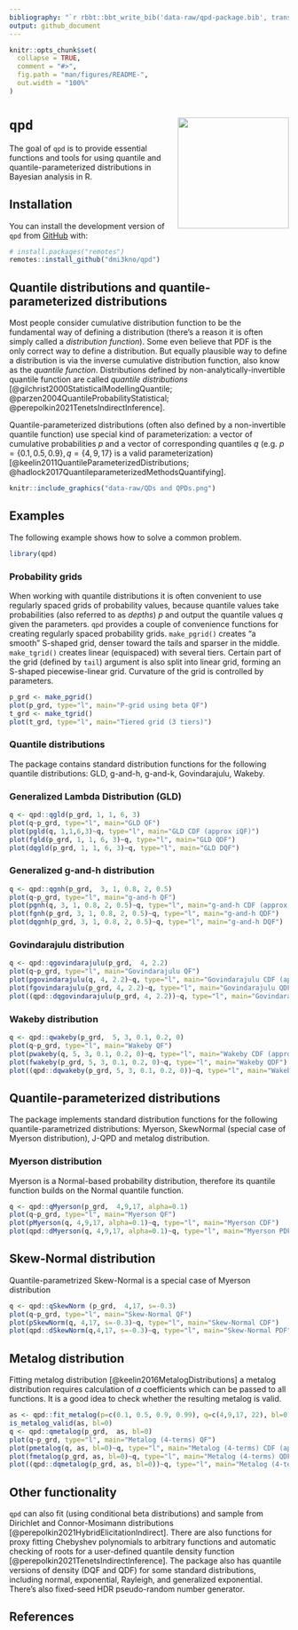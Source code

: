 ```yaml
---
bibliography: "`r rbbt::bbt_write_bib('data-raw/qpd-package.bib', translator='bibtex', overwrite = TRUE)`"
output: github_document
---
```


<!-- README.md is generated from README.Rmd. Please edit that file -->

```r
knitr::opts_chunk$set(
  collapse = TRUE,
  comment = "#>",
  fig.path = "man/figures/README-",
  out.width = "100%"
)
```

# `qpd` <a href='https://dmi3kno.github.io/qpd'><img src='man/figures/logo.png' align="right" height="200" /></a>

<!-- badges: start -->
<!-- badges: end -->

The goal of `qpd` is to provide essential functions and tools for using quantile and quantile-parameterized distributions in Bayesian analysis in R. 

## Installation

You can install the development version of `qpd` from [GitHub](https://github.com/dmi3kno/qpd) with:

``` r
# install.packages("remotes")
remotes::install_github("dmi3kno/qpd")
```
## Quantile distributions and quantile-parameterized distributions

Most people consider cumulative distribution function to be the fundamental way of defining a distribution (there's a reason it is often simply called a *distribution function*). Some even believe that PDF is the only correct way to define a distribution. But equally plausible way to define a distribution is via the inverse cumulative distribution function, also know as the *quantile function*. Distributions defined by non-analytically-invertible quantile function are called *quantile distributions* [@gilchrist2000StatisticalModellingQuantile; @parzen2004QuantileProbabilityStatistical; @perepolkin2021TenetsIndirectInference].

Quantile-parameterized distributions (often also defined by a non-invertible quantile function) use special kind of parameterization: a vector of cumulative probabilities $p$ and a vector of corresponding quantiles $q$ (e.g. $p=\{0.1, 0.5, 0.9\}, q=\{4,9,17\}$ is a valid parameterization) [@keelin2011QuantileParameterizedDistributions; @hadlock2017QuantileparameterizedMethodsQuantifying].

```r
knitr::include_graphics("data-raw/QDs and QPDs.png")
```

## Examples

The following example shows how to solve a common problem. 

```r
library(qpd)
```

### Probability grids

When working with quantile distributions it is often convenient to use regularly spaced grids of probability values, because quantile values take probabilities (also referred to as *depths*) $p$ and output the quantile values $q$ given the parameters. `qpd` provides a couple of convenience functions for creating regularly spaced probability grids. `make_pgrid()` creates "a smooth" S-shaped grid, denser toward the tails and sparser in the middle. `make_tgrid()` creates linear (equispaced) with several tiers. Certain part of the grid (defined by `tail`) argument is also split into linear grid, forming an S-shaped piecewise-linear grid.  Curvature of the grid is controlled by parameters.

```r
p_grd <- make_pgrid()
plot(p_grd, type="l", main="P-grid using beta QF")
t_grd <- make_tgrid()
plot(t_grd, type="l", main="Tiered grid (3 tiers)")
```

### Quantile distributions

The package contains standard distribution functions for the following quantile distributions: GLD, g-and-h, g-and-k, Govindarajulu, Wakeby.

### Generalized Lambda Distribution (GLD)

```r
q <- qpd::qgld(p_grd, 1, 1, 6, 3)
plot(q~p_grd, type="l", main="GLD QF")
plot(pgld(q, 1,1,6,3)~q, type="l", main="GLD CDF (approx iQF)")
plot(fgld(p_grd, 1, 1, 6, 3)~q, type="l", main="GLD QDF")
plot(dqgld(p_grd, 1, 1, 6, 3)~q, type="l", main="GLD DQF")
```

### Generalized g-and-h distribution

```r
q <- qpd::qgnh(p_grd,  3, 1, 0.8, 2, 0.5)
plot(q~p_grd, type="l", main="g-and-h QF")
plot(pgnh(q, 3, 1, 0.8, 2, 0.5)~q, type="l", main="g-and-h CDF (approx iQF)")
plot(fgnh(p_grd, 3, 1, 0.8, 2, 0.5)~q, type="l", main="g-and-h QDF")
plot(dqgnh(p_grd, 3, 1, 0.8, 2, 0.5)~q, type="l", main="g-and-h DQF")
```

### Govindarajulu distribution

```r
q <- qpd::qgovindarajulu(p_grd,  4, 2.2)
plot(q~p_grd, type="l", main="Govindarajulu QF")
plot(pgovindarajulu(q, 4, 2.2)~q, type="l", main="Govindarajulu CDF (approx iQF)")
plot(fgovindarajulu(p_grd, 4, 2.2)~q, type="l", main="Govindarajulu QDF")
plot((qpd::dqgovindarajulu(p_grd, 4, 2.2))~q, type="l", main="Govindarajulu DQF")
```

### Wakeby distribution

```r
q <- qpd::qwakeby(p_grd,  5, 3, 0.1, 0.2, 0)
plot(q~p_grd, type="l", main="Wakeby QF")
plot(pwakeby(q, 5, 3, 0.1, 0.2, 0)~q, type="l", main="Wakeby CDF (approx iQF)")
plot(fwakeby(p_grd, 5, 3, 0.1, 0.2, 0)~q, type="l", main="Wakeby QDF")
plot((qpd::dqwakeby(p_grd, 5, 3, 0.1, 0.2, 0))~q, type="l", main="Wakeby DQF")
```

## Quantile-parameterized distributions

The package implements standard distribution functions for the following quantile-parametrized distributions: Myerson, SkewNormal (special case of Myerson distribution), J-QPD and metalog distribution.

### Myerson distribution

Myerson is a Normal-based probability distribution, therefore its quantile function builds on the Normal quantile function.

```r
q <- qpd::qMyerson(p_grd,  4,9,17, alpha=0.1)
plot(q~p_grd, type="l", main="Myerson QF")
plot(pMyerson(q, 4,9,17, alpha=0.1)~q, type="l", main="Myerson CDF")
plot(qpd::dMyerson(q, 4,9,17, alpha=0.1)~q, type="l", main="Myerson PDF")
```
## Skew-Normal distribution

Quantile-parametrized Skew-Normal is a special case of Myerson distribution

```r
q <- qpd::qSkewNorm (p_grd,  4,17, s=-0.3)
plot(q~p_grd, type="l", main="Skew-Normal QF")
plot(pSkewNorm(q, 4,17, s=-0.3)~q, type="l", main="Skew-Normal CDF")
plot(qpd::dSkewNorm(q,4,17, s=-0.3)~q, type="l", main="Skew-Normal PDF")
```

## Metalog distribution

Fitting metalog distribution [@keelin2016MetalogDistributions] a metalog distribution requires calculation of $a$ coefficients which can be passed to all functions. It is a good idea to check whether the resulting metalog is valid.

```r
as <- qpd::fit_metalog(p=c(0.1, 0.5, 0.9, 0.99), q=c(4,9,17, 22), bl=0)
is_metalog_valid(as, bl=0)
q <- qpd::qmetalog(p_grd,  as, bl=0)
plot(q~p_grd, type="l", main="Metalog (4-terms) QF")
plot(pmetalog(q, as, bl=0)~q, type="l", main="Metalog (4-terms) CDF (approx iQF)")
plot(fmetalog(p_grd, as, bl=0)~q, type="l", main="Metalog (4-terms) QDF")
plot((qpd::dqmetalog(p_grd, as, bl=0))~q, type="l", main="Metalog (4-terms) DQF")
```

## Other functionality

`qpd` can also fit (using conditional beta distributions) and sample from Dirichlet and Connor-Mosimann distributions [@perepolkin2021HybridElicitationIndirect]. There are also functions for proxy fitting Chebyshev polynomials to arbitrary functions and automatic checking of roots for a user-defined quantile density function [@perepolkin2021TenetsIndirectInference]. The package also has quantile versions of density (DQF and QDF) for some standard distributions, including normal, exponential, Rayleigh, and generalized exponential. There's also fixed-seed HDR pseudo-random number generator.

## References
